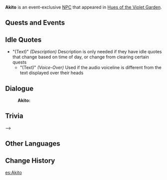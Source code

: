 {{Character Infobox
|type             = Event NPC
|image            = NPC Akito.png
|region           = Inazuma
|title            = 
|affiliation      = 
|voiceEN          = 
|voiceCN          = 
|voiceJP          = 
}}
'''Akito''' is an event-exclusive [[NPC]] that appeared in [[Hues of the Violet Garden]].
<!--
==Location==
<gallery hideaddbutton="true" captionalign="center">
NPC Location Akito.png|Akito's location
NPC Location Akito Context.png|Additional context
</gallery>
==Profile==
===Personality===
===Appearance===
-->
==Quests and Events==
{{Quest Appearances}}

==Idle Quotes==
* "(Text)" ''(Description)'' Description is only needed if they have idle quotes that change based on time of day, or change from clearing certain quests
** "(Text)" ''(Voice-Over)'' Used if the audio voiceline is different from the text displayed over their heads

==Dialogue==
{{Dialogue start}}
:'''Akito:'''
{{Dialogue end}}

==Trivia==
-->
==Other Languages==
{{Other Languages
|default_hidden = 1
|en      = Akito
|zhs     = 秋人
|zhs_rm  = Qiūrén
|zht     = 秋人
|zht_rm  = Qiūrén
|ja      = 秋人
|ja_rm   = Akito
|ko      = 아키토
|ko_rm   = 
|es      = Akito
|fr      = Akito
|ru      = Акито
|th      = Akito
|vi      = Akito
|de      = Akito
|id      = Akito
|pt      = Akito
}}

==Change History==
{{Change History|2.6}}
<!--
==References==
{{Reflist}}
-->
[[es:Akito]]